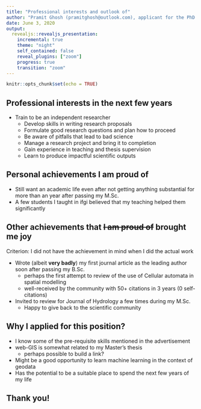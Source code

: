 ```yaml
---
title: "Professional interests and outlook of"
author: "Pramit Ghosh (pramitghosh@outlook.com), applicant for the PhD position in spatiotemporal data modelling"
date: June 3, 2020
output:
  revealjs::revealjs_presentation:
    incremental: true
    theme: "night"
    self_contained: false
    reveal_plugins: ["zoom"]
    progress: true
    transition: "zoom"
---
```


```r
knitr::opts_chunk$set(echo = TRUE)
```


## Professional interests in the next few years

- Train to be an independent researcher
  - Develop skills in writing research proposals
  - Formulate good research questions and plan how to proceed
  - Be aware of pitfalls that lead to bad science
  - Manage a research project and bring it to completion
  - Gain experience in teaching and thesis supervision
  - Learn to produce impactful scientific outputs

## Personal achievements I am proud of

- Still want an academic life even after not getting anything substantial for more than an year after passing my M.Sc.
- A few students I taught in ifgi believed that my teaching helped them significantly

## Other achievements that ~~I am proud of~~ brought me joy

Criterion: I did not have the achievement in mind when I did the actual work

-  Wrote (albeit **very badly**) my first journal article as the leading author soon after passing my B.Sc.
    - perhaps the first attempt to review of the use of Cellular automata in spatial modelling
    - well-received by the community with 50+ citations in 3 years (0 self-citations)
- Invited to review for Journal of Hydrology a few times during my M.Sc.
    - Happy to give back to the scientific community

## Why I applied for this position?

- I know some of the pre-requisite skills mentioned in the advertisement
- web-GIS is somewhat related to my Master's thesis
    - perhaps possible to build a link?
- Might be a good opportunity to learn machine learning in the context of geodata
- Has the potential to be a suitable place to spend the next few years of my life
        
## Thank you!